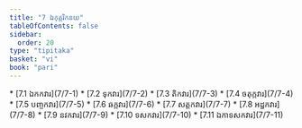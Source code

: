 ```yaml
---
title: "7 ឯកុត្តរិកនយ"
tableOfContents: false
sidebar:
  order: 20
type: "tipitaka"
basket: "vi"
book: "pari"
---
```



<DynamicBreadcrumb />



<TableOfContents book="pari" section="7">
* [7.1 ឯកកវារ](7/7-1)
* [7.2 ទុកវារ](7/7-2)
* [7.3 តិកវារ](7/7-3)
* [7.4 ចតុក្កវារ](7/7-4)
* [7.5 បញ្ចកវារ](7/7-5)
* [7.6 ឆក្កវារ](7/7-6)
* [7.7 សត្តកវារ](7/7-7)
* [7.8 អដ្ឋកវារ](7/7-8)
* [7.9 នវកវារ](7/7-9)
* [7.10 ទសកវារ](7/7-10)
* [7.11 ឯកាទសកវារ](7/7-11)
</TableOfContents>